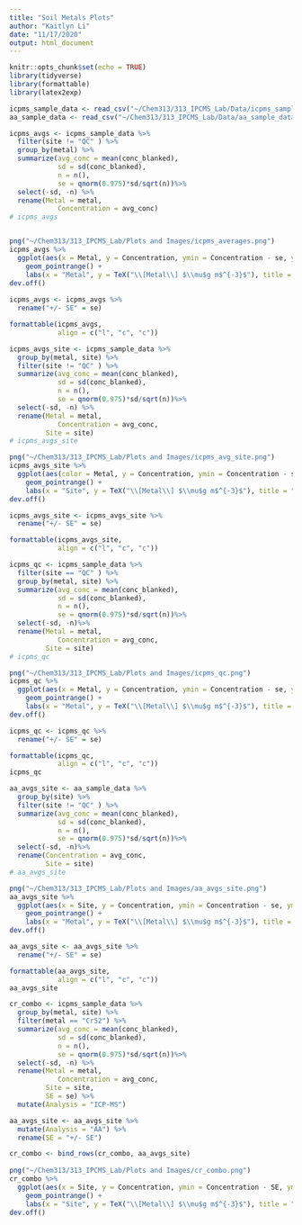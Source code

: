 ```yaml
---
title: "Soil Metals Plots"
author: "Kaitlyn Li"
date: "11/17/2020"
output: html_document
---
```


```r
knitr::opts_chunk$set(echo = TRUE)
library(tidyverse)
library(formattable)
library(latex2exp)
```

```r
icpms_sample_data <- read_csv("~/Chem313/313_IPCMS_Lab/Data/icpms_sample_data.csv")
aa_sample_data <- read_csv("~/Chem313/313_IPCMS_Lab/Data/aa_sample_data.csv")
```

```r
icpms_avgs <- icpms_sample_data %>%
  filter(site != "QC" ) %>%
  group_by(metal) %>%
  summarize(avg_conc = mean(conc_blanked), 
            sd = sd(conc_blanked), 
            n = n(),
            se = qnorm(0.975)*sd/sqrt(n))%>%
  select(-sd, -n) %>%
  rename(Metal = metal, 
            Concentration = avg_conc) 
# icpms_avgs 


png("~/Chem313/313_IPCMS_Lab/Plots and Images/icpms_averages.png")
icpms_avgs %>% 
  ggplot(aes(x = Metal, y = Concentration, ymin = Concentration - se, ymax = Concentration + se, color = Metal, fatten = .45)) + 
    geom_pointrange() +
    labs(x = "Metal", y = TeX("\\[Metal\\] $\\mu$g m$^{-3}$"), title = "ICP-MS [Metal] from Johnson Creek Watershed")
dev.off()
  
icpms_avgs <- icpms_avgs %>%
  rename("+/- SE" = se)

formattable(icpms_avgs,
            align = c("l", "c", "c"))


```

```r
icpms_avgs_site <- icpms_sample_data %>%
  group_by(metal, site) %>%
  filter(site != "QC" ) %>%
  summarize(avg_conc = mean(conc_blanked), 
            sd = sd(conc_blanked), 
            n = n(),
            se = qnorm(0.975)*sd/sqrt(n))%>%
  select(-sd, -n) %>%
  rename(Metal = metal, 
            Concentration = avg_conc,
         Site = site) 
# icpms_avgs_site 

png("~/Chem313/313_IPCMS_Lab/Plots and Images/icpms_avg_site.png")
icpms_avgs_site %>% 
  ggplot(aes(color = Metal, y = Concentration, ymin = Concentration - se, ymax = Concentration + se, x = Site, fatten = .45)) + 
    geom_pointrange() +
    labs(x = "Site", y = TeX("\\[Metal\\] $\\mu$g m$^{-3}$"), title = "ICP-MS [Metal] from Johnson Creek Watershed")
dev.off()

icpms_avgs_site <- icpms_avgs_site %>%
  rename("+/- SE" = se)

formattable(icpms_avgs_site,
            align = c("l", "c", "c"))

```

```r
icpms_qc <- icpms_sample_data %>%
  filter(site == "QC" ) %>%
  group_by(metal, site) %>%
  summarize(avg_conc = mean(conc_blanked), 
            sd = sd(conc_blanked), 
            n = n(),
            se = qnorm(0.975)*sd/sqrt(n))%>%
  select(-sd, -n)%>%
  rename(Metal = metal, 
            Concentration = avg_conc,
         Site = site) 
# icpms_qc 

png("~/Chem313/313_IPCMS_Lab/Plots and Images/icpms_qc.png")
icpms_qc %>% 
  ggplot(aes(x = Metal, y = Concentration, ymin = Concentration - se, ymax = Concentration + se, color = Site, fatten = .45)) + 
    geom_pointrange() +
    labs(x = "Metal", y = TeX("\\[Metal\\] $\\mu$g m$^{-3}$"), title = "ICP-MS [Metal] QC from Buffalo River")
dev.off()

icpms_qc <- icpms_qc %>%
  rename("+/- SE" = se)

formattable(icpms_qc,
            align = c("l", "c", "c"))
icpms_qc 
```

```r
aa_avgs_site <- aa_sample_data %>%
  group_by(site) %>%
  filter(site != "QC" ) %>%
  summarize(avg_conc = mean(conc_blanked), 
            sd = sd(conc_blanked), 
            n = n(),
            se = qnorm(0.975)*sd/sqrt(n))%>%
  select(-sd, -n)%>%
  rename(Concentration = avg_conc,
         Site = site) 
# aa_avgs_site 

png("~/Chem313/313_IPCMS_Lab/Plots and Images/aa_avgs_site.png")
aa_avgs_site %>% 
  ggplot(aes(x = Site, y = Concentration, ymin = Concentration - se, ymax = Concentration + se, color = Site, fatten = .45)) + 
    geom_pointrange() +
    labs(x = "Metal", y = TeX("\\[Metal\\] $\\mu$g m$^{-3}$"), title = "AA [Cr] from Johnson Creek Watershed")
dev.off()

aa_avgs_site <- aa_avgs_site %>%
  rename("+/- SE" = se)

formattable(aa_avgs_site,
            align = c("l", "c", "c"))
aa_avgs_site 
```

```r
cr_combo <- icpms_sample_data %>%
  group_by(metal, site) %>%
  filter(metal == "Cr52") %>%
  summarize(avg_conc = mean(conc_blanked), 
            sd = sd(conc_blanked), 
            n = n(),
            se = qnorm(0.975)*sd/sqrt(n))%>%
  select(-sd, -n) %>%
  rename(Metal = metal, 
            Concentration = avg_conc,
         Site = site,
         SE = se) %>%
  mutate(Analysis = "ICP-MS")

aa_avgs_site <- aa_avgs_site %>%
  mutate(Analysis = "AA") %>%
  rename(SE = "+/- SE")

cr_combo <- bind_rows(cr_combo, aa_avgs_site) 
  
png("~/Chem313/313_IPCMS_Lab/Plots and Images/cr_combo.png")
cr_combo %>%
  ggplot(aes(x = Site, y = Concentration, ymin = Concentration - SE, ymax = Concentration + SE, color = Analysis, fatten = .45)) + 
    geom_pointrange() +
    labs(x = "Site", y = TeX("\\[Metal\\] $\\mu$g m$^{-3}$"), title = "ICP-MS and AA [Cr] from Johnson Creek Watershed")
dev.off()
```


